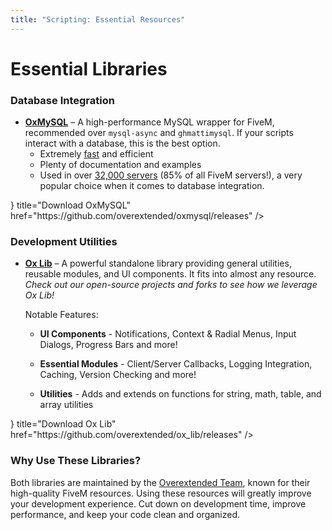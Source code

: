 ```yaml
---
title: "Scripting: Essential Resources"
---
```



# Essential Libraries

### Database Integration

- **[OxMySQL](https://overextended.dev/oxmysql)** – A high-performance MySQL wrapper for FiveM, recommended over `mysql-async` and `ghmattimysql`. If your scripts interact with a database, this is the best option.
  - Extremely [fast](https://overextended.dev/oxmysql/benchmark) and efficient
  - Plenty of documentation and examples
  - Used in over [32,000 servers](https://5metrics.dev/resource/oxmysql) (85% of all FiveM servers!), a very popular choice when it comes to database integration.

<Cards>
  <Cards.Card
    icon={<Database />}
    title="Download OxMySQL"
    href="https://github.com/overextended/oxmysql/releases"
  />
</Cards>

### Development Utilities

- **[Ox Lib](https://overextended.dev/ox_lib)** – A powerful standalone library providing general utilities, reusable modules, and UI components. It fits into almost any resource. _Check out our open-source projects and forks to see how we leverage Ox Lib!_

  Notable Features:

  - **UI Components** - Notifications, Context & Radial Menus, Input Dialogs, Progress Bars and more!

  - **Essential Modules** - Client/Server Callbacks, Logging Integration, Caching, Version Checking and more!

  - **Utilities** - Adds and extends on functions for string, math, table, and array utilities

<Cards>
  <Cards.Card
    icon={<Code />}
    title="Download Ox Lib"
    href="https://github.com/overextended/ox_lib/releases"
  />
</Cards>

### Why Use These Libraries?

Both libraries are maintained by the [Overextended Team](https://overextended.dev/), known for their high-quality FiveM resources. Using these resources will greatly improve your development experience.
Cut down on development time, improve performance, and keep your code clean and organized.

